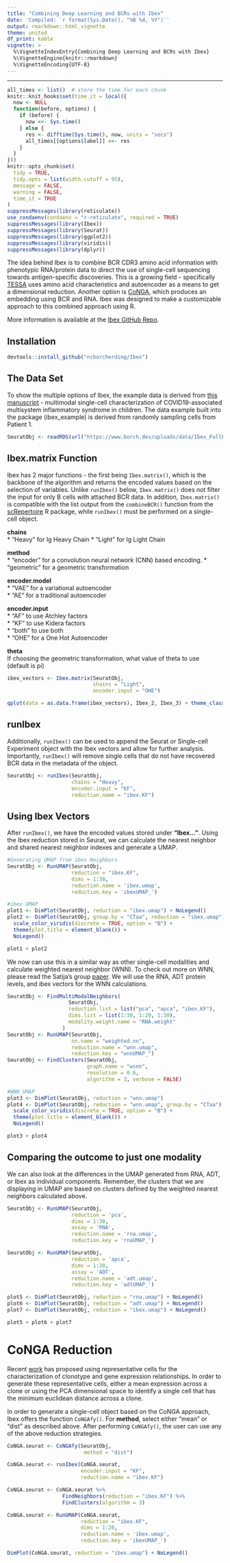 ```yaml
---
title: "Combining Deep Learning and BCRs with Ibex"
date: 'Compiled: `r format(Sys.Date(), "%B %d, %Y")`'
output: rmarkdown::html_vignette
theme: united
df_print: kable
vignette: >
  %\VignetteIndexEntry{Combining Deep Learning and BCRs with Ibex}
  %\VignetteEngine{knitr::rmarkdown}
  %\VignetteEncoding{UTF-8}
---
```

***

<style>
p.caption {
  font-size: 0.9em;
}
</style>
 
```r
all_times <- list()  # store the time for each chunk
knitr::knit_hooks$set(time_it = local({
  now <- NULL
  function(before, options) {
    if (before) {
      now <<- Sys.time()
    } else {
      res <- difftime(Sys.time(), now, units = "secs")
      all_times[[options$label]] <<- res
    }
  }
}))
knitr::opts_chunk$set(
  tidy = TRUE,
  tidy.opts = list(width.cutoff = 95),
  message = FALSE,
  warning = FALSE,
  time_it = TRUE
)
suppressMessages(library(reticulate))
use_condaenv(condaenv = "r-reticulate", required = TRUE)
suppressMessages(library(Ibex))
suppressMessages(library(Seurat))
suppressMessages(library(ggplot2))
suppressMessages(library(viridis))
suppressMessages(library(dplyr))
```


The idea behind Ibex is to combine BCR CDR3 amino acid information with phenotypic RNA/protein data to direct the use of single-cell sequencing towards antigen-specific discoveries.  This is a growing field - specifically [TESSA](https://github.com/jcao89757/TESSA) uses amino acid characteristics and autoencoder as a means to get a dimensional reduction. Another option is [CoNGA](https://github.com/phbradley/conga), which produces an embedding using BCR and RNA. Ibex was designed to make a customizable approach to this combined approach using R.

More information is available at the [Ibex GitHub Repo](https://github.com/ncborcherding/Ibex).

## Installation

```r
devtools::install_github("ncborcherding/Ibex")
```

## The Data Set

To show the multiple options of Ibex, the example data is derived from [this manuscript](https://pubmed.ncbi.nlm.nih.gov/33891889/) - multimodal single-cell characterization of COVID19-associated multisystem inflammatory syndrome in children. The data example built into the package (ibex_example) is derived from randomly sampling cells from Patient 1.

```r
SeuratObj <- readRDS(url("https://www.borch.dev/uploads/data/Ibex_FullExample.rds"))
```


## Ibex.matrix Function

Ibex has 2 major functions - the first being ```Ibex.matrix()```, which is the backbone of the algorithm and returns the encoded values based on the selection of variables. Unlike ```runIbex()``` below, ```Ibex.matrix()``` does not filter the input for only B cells with attached BCR data. In addition, ```Ibex.matrix()``` is compatible with the list output from the ```combineBCR()``` function from the [scRepertoire](https://github.com/ncborcherding/scRepertoire) R package, while ```runIbex()``` must be performed on a single-cell object.

**chains**  
* "Heavy" for Ig Heavy Chain 
* "Light" for Ig Light Chain 

**method**  
* "encoder" for a convolution neural network (CNN) based encoding. 
* "geometric" for a geometric transformation  

**encoder.model**  
* "VAE" for a variational autoencoder  
* "AE" for a traditional autoencoder  

**encoder.input**  
* "AF" to use Atchley factors  
* "KF" to use Kidera factors  
* "both" to use both  
* "OHE" for a One Hot Autoencoder

**theta**  
If choosing the geometric transformation, what value of theta to use (default is pi)


```r
ibex_vectors <- Ibex.matrix(SeuratObj, 
                            chains = "Light",
                            encoder.input = "OHE")

qplot(data = as.data.frame(ibex_vectors), Ibex_2, Ibex_3) + theme_classic()
```

## runIbex

Additionally, ```runIbex()``` can be used to append the Seurat or Single-cell Experiment object with the Ibex vectors and allow for further analysis. Importantly, ```runIbex()``` will remove single cells that do not have recovered BCR data in the metadata of the object. 
                    
```r
SeuratObj <- runIbex(SeuratObj, 
                     chains = "Heavy",
                     encoder.input = "KF", 
                     reduction.name = "ibex.KF")
```


## Using Ibex Vectors

After ```runIbex()```, we have the encoded values stored under **"Ibex..."**. Using the Ibex reduction stored in Seurat, we can calculate the nearest neighbor and shared nearest neighbor indexes and generate a UMAP.

```r
#Generating UMAP from ibex Neighbors
SeuratObj <- RunUMAP(SeuratObj, 
                     reduction = "ibex.KF",
                     dims = 1:30,
                     reduction.name = 'ibex.umap', 
                     reduction.key = 'ibexUMAP_')

#ibex UMAP
plot1 <- DimPlot(SeuratObj, reduction = "ibex.umap") + NoLegend()
plot2 <- DimPlot(SeuratObj, group.by = "CTaa", reduction = "ibex.umap") + 
  scale_color_viridis(discrete = TRUE, option = "B") + 
  theme(plot.title = element_blank()) +
  NoLegend()

plot1 + plot2
```

We now can use this in a similar way as other single-cell modalities and calculate weighted nearest neighbor (WNN). To check out more on WNN, please read the Satija's group [paper](https://pubmed.ncbi.nlm.nih.gov/34062119/). We will use the RNA, ADT protein levels, and ibex vectors for the WNN calculations. 

```r
SeuratObj <- FindMultiModalNeighbors(
                    SeuratObj, 
                    reduction.list = list("pca", "apca", "ibex.KF"), 
                    dims.list = list(1:30, 1:20, 1:30), 
                    modality.weight.name = "RNA.weight"
                  )
SeuratObj <- RunUMAP(SeuratObj, 
                     nn.name = "weighted.nn", 
                     reduction.name = "wnn.umap", 
                     reduction.key = "wnnUMAP_")
SeuratObj <- FindClusters(SeuratObj, 
                          graph.name = "wsnn", 
                          resolution = 0.6,
                          algorithm = 3, verbose = FALSE)

#WNN UMAP
plot3 <- DimPlot(SeuratObj, reduction = "wnn.umap")
plot4 <- DimPlot(SeuratObj, reduction = "wnn.umap", group.by = "CTaa") + 
  scale_color_viridis(discrete = TRUE, option = "B") + 
  theme(plot.title = element_blank()) +
  NoLegend()

plot3 + plot4
```

## Comparing the outcome to just one modality

We can also look at the differences in the UMAP generated from RNA, ADT, or Ibex as individual components. Remember, the clusters that we are displaying in UMAP are based on clusters defined by the weighted nearest neighbors calculated above. 

```r
SeuratObj <- RunUMAP(SeuratObj, 
                     reduction = 'pca', 
                     dims = 1:30, 
                     assay = 'RNA', 
                     reduction.name = 'rna.umap', 
                     reduction.key = 'rnaUMAP_')

SeuratObj <- RunUMAP(SeuratObj, 
                     reduction = 'apca', 
                     dims = 1:20, 
                     assay = 'ADT', 
                     reduction.name = 'adt.umap', 
                     reduction.key = 'adtUMAP_')

plot5 <- DimPlot(SeuratObj, reduction = "rna.umap") + NoLegend()
plot6 <- DimPlot(SeuratObj, reduction = "adt.umap") + NoLegend()
plot7 <- DimPlot(SeuratObj, reduction = "ibex.umap") + NoLegend()

plot5 + plot6 + plot7
```

# CoNGA Reduction

Recent [work](https://pubmed.ncbi.nlm.nih.gov/34426704/) has proposed using representative cells for the characterization of clonotype and gene expression relationships. In order to generate these representative cells, either a mean expression across a clone or using the PCA dimensional space to identify a single cell that has the minimum euclidean distance across a clone. 

In order to generate a single-cell object based on the CoNGA approach, Ibex offers the function ```CoNGAfy()```. For **method**, select either "mean" or "dist" as described above. After performing ```CoNGAfy()```, the user can use any of the above reduction strategies. 

```r
CoNGA.seurat <- CoNGAfy(SeuratObj, 
                         method = "dist")

CoNGA.seurat <- runIbex(CoNGA.seurat, 
                        encoder.input = "KF", 
                        reduction.name = "ibex.KF")

CoNGA.seurat <- CoNGA.seurat %>%
                  FindNeighbors(reduction = "ibex.KF") %>%
                  FindClusters(algorithm = 3)

CoNGA.seurat <- RunUMAP(CoNGA.seurat, 
                        reduction = "ibex.KF", 
                        dims = 1:20, 
                        reduction.name = 'ibex.umap', 
                        reduction.key = 'ibexUMAP_')

DimPlot(CoNGA.seurat, reduction = "ibex.umap") + NoLegend()
```